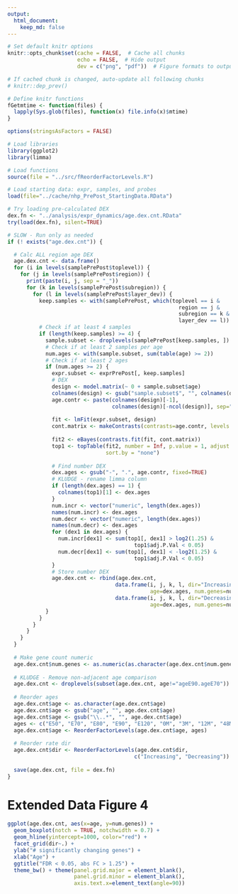 ```yaml
---
output: 
  html_document:
    keep_md: false
---
```


```r
# Set default knitr options
knitr::opts_chunk$set(cache = FALSE,  # Cache all chunks
                      echo = FALSE,  # Hide output
                      dev = c("png", "pdf"))  # Figure formats to output

# If cached chunk is changed, auto-update all following chunks
# knitr::dep_prev()

# Define knitr functions
fGetmtime <- function(files) {
  lapply(Sys.glob(files), function(x) file.info(x)$mtime)
}
```


```r
options(stringsAsFactors = FALSE)

# Load libraries
library(ggplot2)
library(limma)

# Load functions
source(file = "../src/fReorderFactorLevels.R")

```

```r
# Load starting data: expr, samples, and probes
load(file="../cache/nhp_PrePost_StartingData.RData")

```

```r
# Try loading pre-calculated DEX
dex.fn <- "../analysis/expr_dynamics/age.dex.cnt.RData"
try(load(dex.fn), silent=TRUE)

# SLOW - Run only as needed
if (! exists("age.dex.cnt")) {

  # Calc ALL region age DEX
  age.dex.cnt <- data.frame()
  for (i in levels(samplePrePost$toplevel)) {
    for (j in levels(samplePrePost$region)) {
      print(paste(i, j, sep = "_"))
      for (k in levels(samplePrePost$subregion)) {
        for (l in levels(samplePrePost$layer_dev)) {
          keep.samples <- with(samplePrePost, which(toplevel == i &
                                                      region == j & 
                                                      subregion == k & 
                                                      layer_dev == l))
          # Check if at least 4 samples
          if (length(keep.samples) >= 4) {
            sample.subset <- droplevels(samplePrePost[keep.samples, ])
            # Check if at least 2 samples per age
            num.ages <- with(sample.subset, sum(table(age) >= 2))
            # Check if at least 2 ages
            if (num.ages >= 2) {
              expr.subset <- exprPrePost[, keep.samples]
              # DEX
              design <- model.matrix(~ 0 + sample.subset$age)
              colnames(design) <- gsub("sample.subset$", "", colnames(design), fixed = TRUE)
              age.contr <- paste(colnames(design)[-1], 
                                 colnames(design)[-ncol(design)], sep="-")
              
              fit <- lmFit(expr.subset, design)
              cont.matrix <- makeContrasts(contrasts=age.contr, levels = design) 
              
              fit2 <- eBayes(contrasts.fit(fit, cont.matrix))
              top1 <- topTable(fit2, number = Inf, p.value = 1, adjust = "BH", 
                               sort.by = "none")
              
              # Find number DEX
              dex.ages <- gsub("-", ".", age.contr, fixed=TRUE)
              # KLUDGE - rename limma column
              if (length(dex.ages) == 1) {
                colnames(top1)[1] <- dex.ages
              }
              num.incr <- vector("numeric", length(dex.ages))
              names(num.incr) <- dex.ages
              num.decr <- vector("numeric", length(dex.ages))
              names(num.decr) <- dex.ages
              for (dex1 in dex.ages) {
                num.incr[dex1] <- sum(top1[, dex1] > log2(1.25) & 
                                        top1$adj.P.Val < 0.05)
                num.decr[dex1] <- sum(top1[, dex1] < -log2(1.25) & 
                                        top1$adj.P.Val < 0.05)
              }
              # Store number DEX
              age.dex.cnt <- rbind(age.dex.cnt, 
                                  data.frame(i, j, k, l, dir="Increasing", 
                                             age=dex.ages, num.genes=num.incr), 
                                  data.frame(i, j, k, l, dir="Decreasing", 
                                             age=dex.ages, num.genes=num.decr))
            }
          }
        }
      }
    }
  }
  
  # Make gene count numeric
  age.dex.cnt$num.genes <- as.numeric(as.character(age.dex.cnt$num.genes))
  
  # KLUDGE - Remove non-adjacent age comparison
  age.dex.cnt <- droplevels(subset(age.dex.cnt, age!="ageE90.ageE70"))
  
  # Reorder ages
  age.dex.cnt$age <- as.character(age.dex.cnt$age)
  age.dex.cnt$age <- gsub("age", "", age.dex.cnt$age)
  age.dex.cnt$age <- gsub("\\..*", "", age.dex.cnt$age)
  ages <- c("E50", "E70", "E80", "E90", "E120", "0M", "3M", "12M", "48M")
  age.dex.cnt$age <- ReorderFactorLevels(age.dex.cnt$age, ages)
  
  # Reorder rate dir
  age.dex.cnt$dir <- ReorderFactorLevels(age.dex.cnt$dir, 
                                        c("Increasing", "Decreasing"))
  
  save(age.dex.cnt, file = dex.fn)
}

```


# Extended Data Figure 4
```r
ggplot(age.dex.cnt, aes(x=age, y=num.genes)) + 
  geom_boxplot(notch = TRUE, notchwidth = 0.7) + 
  geom_hline(yintercept=1000, color="red") + 
  facet_grid(dir~.) + 
  ylab("# significantly changing genes") + 
  xlab("Age") + 
  ggtitle("FDR < 0.05, abs FC > 1.25") +
  theme_bw() + theme(panel.grid.major = element_blank(), 
                     panel.grid.minor = element_blank(),
                     axis.text.x=element_text(angle=90))

```
